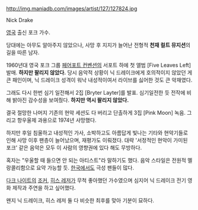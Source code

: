 http://img.maniadb.com/images/artist/127/127824.jpg

Nick Drake

[[영국]] 출신 포크 가수.

당대에는 아무도 알아주지 않았으나, 사망 후 지지가 늘어난 전형적 '''천재 컬트 뮤지션'''의 길을 따른 남자.

1960년대 영국 포크 그룹 [[페어포트 컨벤션]]의 서포트 하에 첫 앨범 [Five Leaves Left] 발매. '''하지만 팔리지 않았다.''' 당시 음악적 상황이 닉 드레이크에게 호의적이지 않았던 게 큰 패인이며, 닉 드레이크 성격이 워낙 내성적이여서 라이브를 싫어한 것도 큰 악재였다.

그래도 다시 한번 심기 일전해서 2집 [Bryter Layter]를 발표. 심기일전한 듯 전작에 비해 밝아진 감수성을 보여줬다. '''하지만 역시 팔리지 않았다.'''

결국 절망한 나머지 기존의 현악 세션도 다 버리고 단촐하게 3집 [Pink Moon] 녹음. 그리고 항우울제 과용으로 1974년 사망했다.

하지만 후일 침울하고 내성적인 가사, 소박하고도 아름답게 빛나는 기타와 현악기들로 인해 사망 이후 팬층이 늘어났으며, 재평가도 이뤄졌다. 대략 '서정적인 현악이 가미된 포크' 같은 음악은 모두 이 사람의 영향권에 있다 해도 무방하다.

혹자는 "우울할 때 들으면 안 되는 아티스트"라 말하기도 했다. 음악 스타일은 전원적 멜랑콜리함으로 요약 가능할 듯. [[한국]]에서도 극성 팬들이 많다.

[[다크 나이트]]의 [[조커]], [[히스 레저]]가 무척 좋아했던 가수였으며 심지어 닉 드레이크 전기 영화 제작과 주연을 하고 싶어했다.

왠지 닉 드레이크, 히스 레저 둘 다 비슷한 최후를 맞아 기분이 묘하다.
